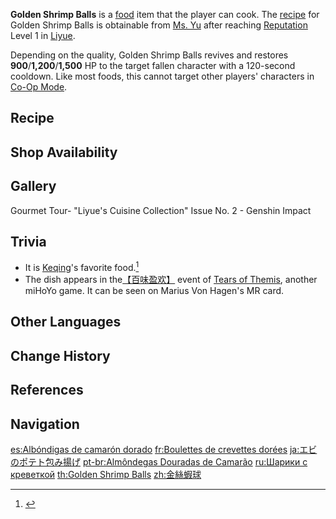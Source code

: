 {{Food Infobox
|id              = 108126
|name            = Golden Shrimp Balls
|description     = A deep-fried shrimp dish.
|desc_suspicious = Hastily cast into hot oil and promptly forgotten about, the result is a disastrous combination of raw shrimp and burnt potato strips.
|desc_basic      = The aroma assaults your senses, while the crispy potatoes bring out the light sweetness of the shrimp meat. This, in tandem with its cute, small shape, makes it very enticing indeed.
|desc_delicious  = From the rich, indulgent scent of crispy golden potato strips, to the satisfying crunch as you take your first bite, to the grand finale of delicious sweet shrimp, this dish is pure pleasure.
|type            = Recovery Dishes
|quality         = 3
|effectType      = Revive
|effect          = Revives a character and restores (var1) HP.
|eff_att1        = Revive
|eff_att2        = HP Restore
|eff_att3        = HP Restore Fixed
|eff_suspicious1 = 900
|eff_basic1      = 1,200
|eff_delicious1  = 1,500
|recipe          = Reach [[Reputation]] Level 1 in [[Liyue]]
|source1         = {{Sold By}}
|region          = Liyue
}}
'''Golden Shrimp Balls''' is a [[food]] item that the player can cook. The [[recipe]] for Golden Shrimp Balls is obtainable from [[Ms. Yu]] after reaching [[Reputation]] Level 1 in [[Liyue]].

Depending on the quality, Golden Shrimp Balls revives and restores '''900'''/'''1,200'''/'''1,500''' HP to the target fallen character with a 120-second cooldown. Like most foods, this cannot target other players' characters in [[Co-Op Mode]].

==Recipe==
{{Recipe
|type = Cooking
|Shrimp Meat = 5
|Potato = 4
|Flour = 3
|sort = Shrimp Meat;Potato;Flour
}}

==Shop Availability==
{{Shop Availability}}

==Gallery==
<gallery>
Gourmet Tour- "Liyue's Cuisine Collection" Issue No. 2 - Genshin Impact
</gallery>

==Trivia==
*It is [[Keqing]]'s favorite food.<ref>{{Ref/VO|Keqing|Favorite Food}}</ref>
*The dish appears in the[https://weibo.com/7072153506/M3RiRAn1u 【百味盈欢】] event of [https://tot.hoyoverse.com/en-us Tears of Themis], another miHoYo game. It can be seen on Marius Von Hagen's MR card.

==Other Languages==
{{Other Languages
|en      = Golden Shrimp Balls
|zhs     = 金丝虾球
|zhs_rm  = Jīnsī Xiāqiú
|zht     = 金絲蝦球
|zht_rm  = Jīnsī Xiāqiú
|zh_tl   = Golden Thread Shrimp Balls
|ja      = エビのポテト{{Rubi|包|つつ|み|&nbsp;|揚|あ|げ}}
|ja_rm   = Ebi no Poteto Tsutsumi Age
|ja_tl   = Fried Potato-Wrapped Shrimp
|ko      = {{tt|황금|黃金}} 새우볼
|ko_rm   = Hwanggeum Sae'u-bol
|ko_tl   = Golden Shrimp Balls
|es      = Albóndigas de camarón dorado
|es_tl   = Meatballs of Golden Shrimp
|es_note = ''Albóndigas'' explicitly refers to meatballs, but the localization wrongly uses it to mean just "balls."
|fr      = Boulettes de crevettes dorées
|fr_tl   = Golden Shrimp Balls
|ru      = Шарики с креветкой
|ru_tl   = Shrimp Balls
|th      = Golden Shrimp Balls
|vi      = Tôm Viên Tơ Vàng
|vi_tl   = 
|de      = Goldene Garnelenhäppchen
|de_tl   = Golden Shrimp Nibbles
|id      = Golden Shrimp Ball
|pt      = Almôndegas Douradas de Camarão
|pt_tl   = 
|tr      = Altın Karides Köftesi
|tr_tl   = 
|it      = Polpette di gamberetti dorate
|it_tl   = Golden Shrimp Balls
}}

==Change History==
{{Change History|1.1}}

==References==
{{Reflist}}

==Navigation==
{{Food Navbox}}

[[es:Albóndigas de camarón dorado]]
[[fr:Boulettes de crevettes dorées]]
[[ja:エビのポテト包み揚げ]]
[[pt-br:Almôndegas Douradas de Camarão]]
[[ru:Шарики с креветкой]]
[[th:Golden Shrimp Balls]]
[[zh:金絲蝦球]]